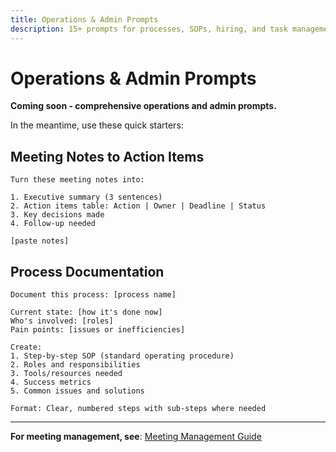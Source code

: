 ```yaml
---
title: Operations & Admin Prompts
description: 15+ prompts for processes, SOPs, hiring, and task management
---
```


# Operations & Admin Prompts

**Coming soon - comprehensive operations and admin prompts.**

In the meantime, use these quick starters:

## Meeting Notes to Action Items
```
Turn these meeting notes into:

1. Executive summary (3 sentences)
2. Action items table: Action | Owner | Deadline | Status
3. Key decisions made
4. Follow-up needed

[paste notes]
```

## Process Documentation
```
Document this process: [process name]

Current state: [how it's done now]
Who's involved: [roles]
Pain points: [issues or inefficiencies]

Create:
1. Step-by-step SOP (standard operating procedure)
2. Roles and responsibilities
3. Tools/resources needed
4. Success metrics
5. Common issues and solutions

Format: Clear, numbered steps with sub-steps where needed
```

---

**For meeting management, see**: [Meeting Management Guide](../daily-essentials/meeting-management)
